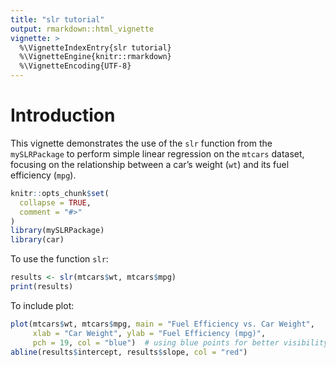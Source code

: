 ```yaml
---
title: "slr tutorial"
output: rmarkdown::html_vignette
vignette: >
  %\VignetteIndexEntry{slr tutorial}
  %\VignetteEngine{knitr::rmarkdown}
  %\VignetteEncoding{UTF-8}
---
```


# Introduction

This vignette demonstrates the use of the `slr` function from the `mySLRPackage` to perform simple linear regression on the `mtcars` dataset, focusing on the relationship between a car's weight (`wt`) and its fuel efficiency (`mpg`).

```r
knitr::opts_chunk$set(
  collapse = TRUE,
  comment = "#>"
)
library(mySLRPackage)
library(car)
```

To use the function `slr`:

```r
results <- slr(mtcars$wt, mtcars$mpg)
print(results)
```

To include plot:

```r
plot(mtcars$wt, mtcars$mpg, main = "Fuel Efficiency vs. Car Weight",
     xlab = "Car Weight", ylab = "Fuel Efficiency (mpg)",
     pch = 19, col = "blue")  # using blue points for better visibility
abline(results$intercept, results$slope, col = "red") 
```
